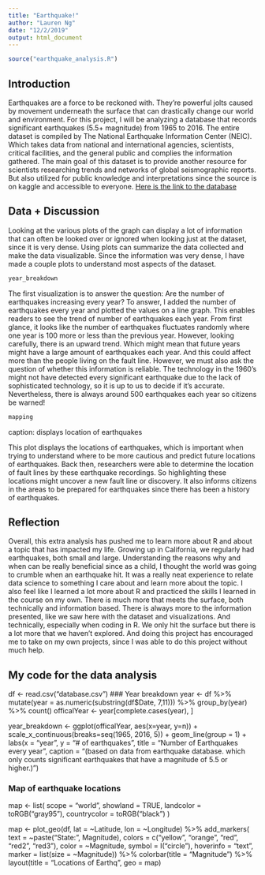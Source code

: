 ```yaml
---
title: "Earthquake!"
author: "Lauren Ng"
date: "12/2/2019"
output: html_document
---
```


```r
source("earthquake_analysis.R")
```

## Introduction
Earthquakes are a force to be reckoned with. They’re powerful jolts caused by
movement underneath the surface that can drastically change our world and
environment. For this project, I will be analyzing a database that records
significant earthquakes  (5.5+ magnitude) from 1965 to 2016. The entire
dataset is compiled by The National Earthquake Information Center (NEIC).
Which takes data from national and international agencies, scientists,
critical facilities, and the general public and complies the information
gathered. The main goal of this dataset is to provide another resource for
scientists researching trends and networks of global seismographic reports.
But also utilized for public knowledge and interpretations since the source
is on kaggle and accessible to everyone. [Here is the link to the database](https://www.kaggle.com/usgs/earthquake-database)

## Data + Discussion 
Looking at the various plots of the graph can display a lot of information
that can often be looked over or ignored when looking just at the dataset,
since it is very dense. Using plots can summarize the data collected and make
the data visualizable. Since the information was very dense, I have made a
couple plots to understand most aspects of the dataset.

```r
year_breakdown 
```

The first visualization is to answer the question: Are the number of
earthquakes increasing every year? To answer, I added the number of
earthquakes every year and plotted the values on a line graph. This enables
readers to see the trend of number of earthquakes each year.  From first
glance, it looks like the number of earthquakes fluctuates randomly where
one year is 100 more or less than the previous year. However, looking
carefully, there is an upward trend. Which might mean that future years might
have a large amount of earthquakes each year. And this could affect more than
the people living on the fault line. However, we must also ask the question
of whether this information is reliable. The technology in the 1960’s might
not have detected every significant earthquake due to the lack of sophisticated
technology, so it is up to us to decide if it’s accurate. Nevertheless, there
is always around 500 earthquakes each year so citizens be warned!

```r
mapping
```
caption: displays location of earthquakes 

This plot displays the locations of earthquakes, which is important when
trying to understand where to be more cautious and predict future locations
of earthquakes. Back then, researchers were able to determine the location
of fault lines by these earthquake recordings. So highlighting these locations
might uncover a new fault line or discovery. It also informs citizens in the
areas to be prepared for earthquakes since there has been a history of
earthquakes. 

## Reflection 
Overall, this extra analysis has pushed me to learn more about R and about a
topic that has impacted my life. Growing up in California, we regularly had
earthquakes, both small and large. Understanding the reasons why and when can
be really beneficial since as a child, I thought the world was going to crumble
when an earthquake hit. It was a really neat experience to relate data science
to something I care about and learn more about the topic. I also feel like I
learned a lot more about R and practiced the skills I learned in the course on
my own. There is much more that meets the surface, both technically and
information based. There is always more to the information presented, like we
saw here with the dataset and visualizations. And technically, especially when
coding in R. We only hit the surface but there is a lot more that we haven’t
explored. And doing this project has encouraged me to take on my own projects,
since I was able to do this project without much help. 

## My code for the data analysis 
df <- read.csv("database.csv")
### Year breakdown
year <- df %>%
  mutate(year = as.numeric(substring(df$Date, 7,11))) %>%
  group_by(year) %>%
  count()
officalYear <- year[complete.cases(year), ]

year_breakdown <- ggplot(officalYear, aes(x=year, y=n)) +
  scale_x_continuous(breaks=seq(1965, 2016, 5)) + 
  geom_line(group = 1) + labs(x = "year", y = "# of earthquakes",
                              title = "Number of Earthquakes every year",
                              caption = "(based on data from earthquake database. 
                              which only counts significant earthquakes that have 
                              a magnitude of 5.5 or higher.)")

### Map of earthquake locations
map <- list(
  scope = "world",
  showland = TRUE,
  landcolor = toRGB("gray95"),
  countrycolor = toRGB("black")
)

map <- plot_geo(df, lat = ~Latitude, lon = ~Longitude) %>%
add_markers(
  text = ~paste("State: ", Magnitude),
  colors = c("yellow", "orange", "red", "red2", "red3"),
  color = ~Magnitude, symbol = I("circle"), hoverinfo = "text",
  marker = list(size = ~Magnitude)) %>%
  colorbar(title = "Magnitude") %>%
  layout(title = "Locations of Earthq", geo = map)